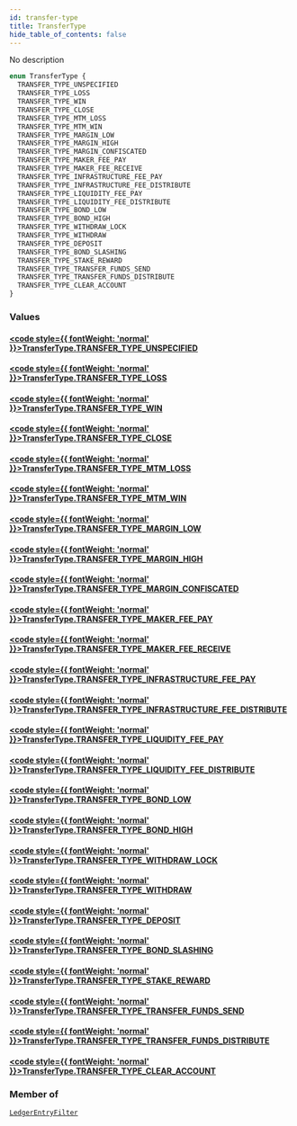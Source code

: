 ```yaml
---
id: transfer-type
title: TransferType
hide_table_of_contents: false
---
```








No description

```graphql
enum TransferType {
  TRANSFER_TYPE_UNSPECIFIED
  TRANSFER_TYPE_LOSS
  TRANSFER_TYPE_WIN
  TRANSFER_TYPE_CLOSE
  TRANSFER_TYPE_MTM_LOSS
  TRANSFER_TYPE_MTM_WIN
  TRANSFER_TYPE_MARGIN_LOW
  TRANSFER_TYPE_MARGIN_HIGH
  TRANSFER_TYPE_MARGIN_CONFISCATED
  TRANSFER_TYPE_MAKER_FEE_PAY
  TRANSFER_TYPE_MAKER_FEE_RECEIVE
  TRANSFER_TYPE_INFRASTRUCTURE_FEE_PAY
  TRANSFER_TYPE_INFRASTRUCTURE_FEE_DISTRIBUTE
  TRANSFER_TYPE_LIQUIDITY_FEE_PAY
  TRANSFER_TYPE_LIQUIDITY_FEE_DISTRIBUTE
  TRANSFER_TYPE_BOND_LOW
  TRANSFER_TYPE_BOND_HIGH
  TRANSFER_TYPE_WITHDRAW_LOCK
  TRANSFER_TYPE_WITHDRAW
  TRANSFER_TYPE_DEPOSIT
  TRANSFER_TYPE_BOND_SLASHING
  TRANSFER_TYPE_STAKE_REWARD
  TRANSFER_TYPE_TRANSFER_FUNDS_SEND
  TRANSFER_TYPE_TRANSFER_FUNDS_DISTRIBUTE
  TRANSFER_TYPE_CLEAR_ACCOUNT
}
```


### Values

#### [<code style={{ fontWeight: 'normal' }}>TransferType.<b>TRANSFER_TYPE_UNSPECIFIED</b></code>](#) 
> 
> 

#### [<code style={{ fontWeight: 'normal' }}>TransferType.<b>TRANSFER_TYPE_LOSS</b></code>](#) 
> 
> 

#### [<code style={{ fontWeight: 'normal' }}>TransferType.<b>TRANSFER_TYPE_WIN</b></code>](#) 
> 
> 

#### [<code style={{ fontWeight: 'normal' }}>TransferType.<b>TRANSFER_TYPE_CLOSE</b></code>](#) 
> 
> 

#### [<code style={{ fontWeight: 'normal' }}>TransferType.<b>TRANSFER_TYPE_MTM_LOSS</b></code>](#) 
> 
> 

#### [<code style={{ fontWeight: 'normal' }}>TransferType.<b>TRANSFER_TYPE_MTM_WIN</b></code>](#) 
> 
> 

#### [<code style={{ fontWeight: 'normal' }}>TransferType.<b>TRANSFER_TYPE_MARGIN_LOW</b></code>](#) 
> 
> 

#### [<code style={{ fontWeight: 'normal' }}>TransferType.<b>TRANSFER_TYPE_MARGIN_HIGH</b></code>](#) 
> 
> 

#### [<code style={{ fontWeight: 'normal' }}>TransferType.<b>TRANSFER_TYPE_MARGIN_CONFISCATED</b></code>](#) 
> 
> 

#### [<code style={{ fontWeight: 'normal' }}>TransferType.<b>TRANSFER_TYPE_MAKER_FEE_PAY</b></code>](#) 
> 
> 

#### [<code style={{ fontWeight: 'normal' }}>TransferType.<b>TRANSFER_TYPE_MAKER_FEE_RECEIVE</b></code>](#) 
> 
> 

#### [<code style={{ fontWeight: 'normal' }}>TransferType.<b>TRANSFER_TYPE_INFRASTRUCTURE_FEE_PAY</b></code>](#) 
> 
> 

#### [<code style={{ fontWeight: 'normal' }}>TransferType.<b>TRANSFER_TYPE_INFRASTRUCTURE_FEE_DISTRIBUTE</b></code>](#) 
> 
> 

#### [<code style={{ fontWeight: 'normal' }}>TransferType.<b>TRANSFER_TYPE_LIQUIDITY_FEE_PAY</b></code>](#) 
> 
> 

#### [<code style={{ fontWeight: 'normal' }}>TransferType.<b>TRANSFER_TYPE_LIQUIDITY_FEE_DISTRIBUTE</b></code>](#) 
> 
> 

#### [<code style={{ fontWeight: 'normal' }}>TransferType.<b>TRANSFER_TYPE_BOND_LOW</b></code>](#) 
> 
> 

#### [<code style={{ fontWeight: 'normal' }}>TransferType.<b>TRANSFER_TYPE_BOND_HIGH</b></code>](#) 
> 
> 

#### [<code style={{ fontWeight: 'normal' }}>TransferType.<b>TRANSFER_TYPE_WITHDRAW_LOCK</b></code>](#) 
> 
> 

#### [<code style={{ fontWeight: 'normal' }}>TransferType.<b>TRANSFER_TYPE_WITHDRAW</b></code>](#) 
> 
> 

#### [<code style={{ fontWeight: 'normal' }}>TransferType.<b>TRANSFER_TYPE_DEPOSIT</b></code>](#) 
> 
> 

#### [<code style={{ fontWeight: 'normal' }}>TransferType.<b>TRANSFER_TYPE_BOND_SLASHING</b></code>](#) 
> 
> 

#### [<code style={{ fontWeight: 'normal' }}>TransferType.<b>TRANSFER_TYPE_STAKE_REWARD</b></code>](#) 
> 
> 

#### [<code style={{ fontWeight: 'normal' }}>TransferType.<b>TRANSFER_TYPE_TRANSFER_FUNDS_SEND</b></code>](#) 
> 
> 

#### [<code style={{ fontWeight: 'normal' }}>TransferType.<b>TRANSFER_TYPE_TRANSFER_FUNDS_DISTRIBUTE</b></code>](#) 
> 
> 

#### [<code style={{ fontWeight: 'normal' }}>TransferType.<b>TRANSFER_TYPE_CLEAR_ACCOUNT</b></code>](#) 
> 
> 



### Member of

[`LedgerEntryFilter`](/docs/testnet/graphql/inputs/ledger-entry-filter)  <Badge class="secondary" text="input"/>



